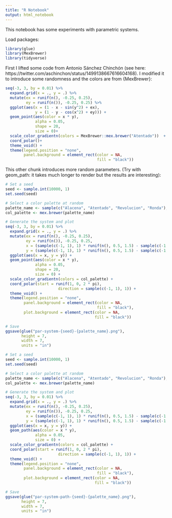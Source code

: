 ```yaml
---
title: "R Notebook"
output: html_notebook
---
```


This notebook has some experiments with parametric systems.

Load packages:
```r
library(glue)
library(MexBrewer)
library(tidyverse)
```

First I lifted some code from Antonio Sánchez Chinchón (see here: https://twitter.com/aschinchon/status/1499138667616604168). I modified it to introduce some randomness and the colors are from {MexBrewer}:
```r
seq(-3, 3, by = 0.01) %>%
  expand.grid(x = ., y = .) %>%
  mutate(ex = runif(n(), -0.25, 0.25),
         ey = runif(n()), -0.25, 0.25) %>%
  ggplot(aes(x = (1 - x - sin(y^2) + ex), 
             y = (1 - y - cos(x^2) + ey))) +
  geom_point(aes(color = x * y),
             alpha = 0.05, 
             shape = 20, 
             size = 0)+
  scale_color_gradientn(colors = MexBrewer::mex.brewer("Atentado"))  +
  coord_polar()+
  theme_void() +
  theme(legend.position = "none",
        panel.background = element_rect(color = NA,
                                        fill = "black"))
```

This other chunk introduces more random parameters. (Try with geom_path: it takes much longer to render but the results are interesting):
```r
# Set a seed
seed <- sample.int(10000, 1)
set.seed(seed)

# Select a color palette at random
palette_name <- sample(c("Alacena", "Atentado", "Revolucion", "Ronda"), 1)
col_palette <- mex.brewer(palette_name)

# Generate the system and plot
seq(-3, 3, by = 0.01) %>%
  expand.grid(x = ., y = .) %>%
  mutate(ex = runif(n(), -0.25, 0.25),
         ey = runif(n()), -0.25, 0.25,
         x = (sample(c(-1, 1), 1) * runif(n(), 0.5, 1.5) - sample(c(-1, 1), 1) * x - sample(c(-1, 1), 1) * sin(y^sample.int(4, 1)) + ex), 
         y = (sample(c(-1, 1), 1) * runif(n(), 0.5, 1.5) - sample(c(-1, 1), 1) * y - sample(c(-1, 1), 1) * cos(x^sample.int(4, 1)) + ey)) %>%
  ggplot(aes(x = x, y = y)) +
  geom_point(aes(color = x * y),
             alpha = 0.05, 
             shape = 20, 
             size = 0) +
  scale_color_gradientn(colors = col_palette) +
  coord_polar(start = runif(1, 0, 2 * pi),
                       direction = sample(c(-1, 1), 1)) +
  theme_void() +
  theme(legend.position = "none",
        panel.background = element_rect(color = NA,
                                        fill = "black"),
        plot.background = element_rect(color = NA,
                                       fill = "black"))

# Save
ggsave(glue("par-system-{seed}-{palette_name}.png"),
       height = 7,
       width = 7,
       units = "in")
```


```r
# Set a seed
seed <- sample.int(10000, 1)
set.seed(seed)

# Select a color palette at random
palette_name <- sample(c("Alacena", "Atentado", "Revolucion", "Ronda"), 1)
col_palette <- mex.brewer(palette_name)

# Generate the system and plot
seq(-3, 3, by = 0.01) %>%
  expand.grid(x = ., y = .) %>%
  mutate(ex = runif(n(), -0.25, 0.25),
         ey = runif(n()), -0.25, 0.25,
         x = (sample(c(-1, 1), 1) * runif(n(), 0.5, 1.5) - sample(c(-1, 1), 1) * x - sample(c(-1, 1), 1) * sin(y^sample.int(4, 1)) + ex), 
         y = (sample(c(-1, 1), 1) * runif(n(), 0.5, 1.5) - sample(c(-1, 1), 1) * y - sample(c(-1, 1), 1) * cos(x^sample.int(4, 1)) + ey)) %>%
  ggplot(aes(x = x, y = y)) +
  geom_path(aes(color = x * y),
             alpha = 0.05, 
             size = 0) +
  scale_color_gradientn(colors = col_palette) +
  coord_polar(start = runif(1, 0, 2 * pi),
                       direction = sample(c(-1, 1), 1)) +
  theme_void() +
  theme(legend.position = "none",
        panel.background = element_rect(color = NA,
                                        fill = "black"),
        plot.background = element_rect(color = NA,
                                       fill = "black"))

# Save
ggsave(glue("par-system-path-{seed}-{palette_name}.png"),
       height = 7,
       width = 7,
       units = "in")
```

